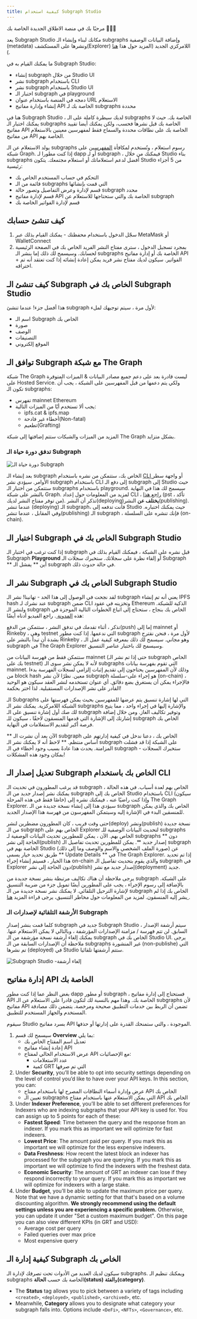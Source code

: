 ```yaml
---
title: كيفية استخدام Subgraph Studio
---
```


مرحبًا بك في منصة الاطلاق الجديدة الخاصة بك 👩🏽‍🚀

يعد Subgraph Studio مكانك لبناء وإنشاء الـ subgraphs وإضافة البيانات الوصفية (metadata) ونشرها على المستكشف(Explorer) اللامركزي الجديد (المزيد حول هذا [ هنا ](/network/explorer)).

ما يمكنك القيام به في Subgraph Studio:

- إنشاء subgraph من خلال Studio UI
- نشر subgraph باستخدام CLI
- نشر subgraph باستخدام Studio UI
- اختبار الـ subgraph في playground
- دمجه في المنصة باستخدام عنوان URL الاستعلام
- إنشاء وإدارة مفاتيح API الخاصة بك لـ subgraphs محددة

هنا في Subgraph Studio ، لديك سيطرة كاملة على الـ subgraphs الخاصة بك. حيث لا يمكنك اختبار الـ subgraphs الخاصة بك قبل نشرها فحسب، ولكن يمكنك أيضا تقييد مفاتيح API الخاصة بك على نطاقات محددة والسماح فقط لمفهرسين معينين بالاستعلام من مفاتيح API الخاصة بهم.

يولد الاستعلام عن الـ subgraphs رسوم استعلام ، وتُستخدم لمكافأة [المفهرسين](/network/indexing) على شبكة Graph. إذا كنت مطورا لـ dapp أو لـ subgraph ، فيمكنك من خلال Studio بناء subgraphs أفضل لدعم استعلاماتك أو استعلام مجتمعك. يتكون Studio من 5 أجزاء رئيسية:

- التحكم في حساب المستخدم الخاص بك
- قائمة من الـ subgraphs التي قمت بإنشائها
- قسم لإدارة وعرض التفاصيل وتصور حالة subgraph محدد
- قسم لإدارة مفاتيح API الخاصة بك والتي ستحتاجها للاستعلام عن subgraph
- قسم لإدارة الفواتير الخاصة بك

## كيف تنشئ حسابك

1. سجّل الدخول باستخدام محفظتك - يمكنك القيام بذلك عبر MetaMask أو WalletConnect
1. بمجرد تسجيل الدخول ، سترى مفتاح النشر الفريد الخاص بك في الصفحة الرئيسية لحسابك. وسيسمح لك ذلك إما بنشر الـ subgraphs الخاصة بك أو إدارة مفاتيح API + الفواتير. سيكون لديك مفتاح نشر فريد يمكن إعادة إنشائه إذا كنت تعتقد أنه تم اختراقه.

## كيف تنشئ الـ Subgraph الخاص بك في Subgraph Studio

هذا أفضل جزء! عندما تنشئ subgraph لأول مرة ، سيتم توجيهك لملء:

- اسم الـ Subgraph الخاص بك
- صورة
- الوصف
- التصنيفات
- الموقع إلكتروني

## توافق الـ Subgraph مع شبكة The Graph

شبكة The Graph ليست قادرة بعد على دعم جميع مصادر البيانات & الميزات المتوفرة على Hosted Service. ولكي يتم دعمها من قبل المفهرسين على الشبكة ، يجب أن تكون الـ subgraphs:

- تفهرس mainnet Ethereum
- يجب ألا تستخدم أيًا من الميزات التالية:
  - ipfs.cat & ipfs.map
  - أخطاء غير فادحة(Non-fatal)
  - تطعيم(Grafting)

المزيد من الميزات والشبكات ستتم إضافتها إلى شبكة The Graph بشكل متزايد.

### تدفق دورة حياة الـ Subgraph

![دورة حياة الـ Subgraph](/img/subgraph-lifecycle.png)

بعد إنشاء الـ subgraph الخاص بك، ستتمكن من نشره باستخدام [ CLI ](https://github.com/graphprotocol/graph-cli) أو واجهة سطر الأوامر. سيؤدي نشر subgraph باستخدام CLI إلى دفع الـ subgraph إلى Studio حيث ستتمكن من اختبار الـ subgraphs باستخدام playground. سيسمح لك هذا في النهاية بالنشر على شبكة Graph. لمزيد من المعلومات حول إعداد CLI ، [ راجع هذا](/developing/defining-a-subgraph#install-the-graph-cli) (pst ، تأكد من توفر مفتاح النشر لديك). تذكر أن النشر(deploying)**يختلف عن** النشر(publishing). عندما تنشر (deploying) الـ subgraph، فأنت تدفعه إلى Studio حيث يمكنك اختباره. وفي المقابل ، عندما تنشر(publishing) الـ subgraph ، فإنك تنشره على السلسلة (on-chain).

## اختبار الـ Subgraph الخاص بك في Subgraph Studio

إذا كنت ترغب في اختبار الـ subgraph قبل نشره على الشبكة ، فيمكنك القيام بذلك في Subgraph **Playground** أو إلقاء نظرة على سجلاتك. ستخبرك سجلات الـ Subgraph ** أين ** يفشل الـ subgraph في حالة حدوث ذلك.

## نشر الـ Subgraph الخاص بك في Subgraph Studio

لقد نجحت في الوصول إلى هذا الحد - تهانينا! نشر الـ subgraph يعني أنه تم إنشاء IPFS hash عند نشرك لـ subgraph ضمن CLI وتخزينه في عقود Ethereum الذكية للشبكة. ولنشر الـ subgraph الخاص بك بنجاح ، ستحتاج إلى اتباع الخطوات التالية الموجزة في هذه [ المدونة ](https://thegraph.com/blog/building-with-subgraph-studio). راجع الفيديو أدناه أيضًا:

<VideoEmbed src="https://www.youtube.com/embed/HfDgC2oNnwo" />

تذكر ، أثناء تقدمك في تدفق النشر ، ستتمكن من الدفع(push) إما إلى mainnet أو Rinkeby ، وهي testnet التي ندعمها. إذا كنت مطور subgraph لأول مرة ، فنحن نقترح بشدة أن تبدأ بالنشر على Rinkeby ، وهو مجاني. سيسمح لك ذلك بمعرفة كيفية عمل الـ subgraph في The Graph Explorer وسيسمح لك باختبار عناصر التنسيق.

ستتمكن فقط من فهرسة البيانات من mainnet (حتى إذا تم نشر الـ subgraph الخاص بك على testnet) لأنه لا يمكن نشر سوى الـ subgraphs التي تقوم بفهرسة بيانات mainnet. وذلك لأن المفهرسين يحتاجون إلى تقديم إثبات إلزامي لسجلات الفهرسة بدءا من block hash معين. نظرًا لأن نشر subgraph هو إجراء على-سلسلة (on-chain) ، فالإجراء يمكن أن يستغرق بضع دقائق. أي عنوان تستخدمه لنشر العقد سيكون هو الوحيد القادر على نشر الإصدارات المستقبلية. لذا اختر بحكمة!

الـ Subgraphs التي لها إشارة تنسيق يتم عرضها للمفهرسين بحيث يمكن فهرستها على الشبكة اللامركزية. يمكنك نشر الـ subgraphs والإشارة إليها في إجراء واحد ، مما يتيح لك صك أول إشارة تنسيق على الـ subgraph وتوفير تكاليف الغاز. ومن خلال إضافة إشارتك إلى الإشارة التي قدمها المنسقون لاحقًا ، سيكون للـ subgraph الخاص بك فرصة أكبر لتقديم الاستعلامات في النهاية.

** الآن بعد أن نشرت الـ subgraph الخاص بك ، دعنا ندخل في كيفية إدارتهم على أساس منتظم. ** لاحظ أنه لا يمكنك نشر الـ subgraph على الشبكة إذا قد فشلت المزامنة. يحدث هذا عادةً بسبب وجود أخطاء في الـ subgraph - ستخبرك السجلات بمكان وجود هذه المشكلات!

## تعديل إصدار الـ Subgraph الخاص بك باستخدام CLI

قد يرغب المطورون في تحديث الـ subgraph الخاص بهم لعدة أسباب. في هذه الحالة ، يمكنك نشر إصدار جديد من الـ subgraph الخاص بك إلى Studio باستخدام CLI (سيكون خاصًا فقط في هذه المرحلة) وإذا كنت راضيًا عنه ، فيمكنك نشره إلى The Graph Explorer. سيؤدي هذا إلى إنشاء نسخة جديدة من الـ subgraph الخاص بك والذي يمكن للمنسقين البدء في الإشارة إليه وسيتمكن المفهرسون من فهرسة هذا الإصدار الجديد.

حتى وقت قريب ، كان المطورون مضطرين لنشر(deploy) ونشر(publish) نسخة جديدة من الـ subgraph الخاص بهم على Explorer لتحديث البيانات الوصفية للـ subgraphs الخاص بهم. الآن ، يمكن للمطورين تحديث البيانات الوصفية لـ subgraphs ** دون الحاجة إلى نشر(publish) إصدار جديد **. يمكن للمطورين تحديث تفاصيل الـ subgraph الخاصة بهم في Studio (صورة الملف الشخصي والاسم والوصف وما إلى ذلك) عن طريق تحديد خيار يسمى ** Update Details ** في The Graph Explorer. إذا تم تحديد هذا الخيار ، فسيتم إنشاء إجراء on-chain والذي يقوم بتحديث تفاصيل الـ subgraph في Explorer دون الحاجة إلى نشر(publish) إصدار جديد مع نشر(deployment) جديد.

يرجى ملاحظة أن هناك تكاليف مرتبطة بنشر نسخة جديدة من subgraph على الشبكة. بالإضافة إلى رسوم الإجراء ، يجب على المطورين أيضًا تمويل جزء من ضريبة التنسيق لإشارة الترحيل التلقائي. لا يمكنك نشر نسخة جديدة من الـ subgraph الخاص بك إذا لم يشر إليه المنسقون. لمزيد من المعلومات حول مخاطر التنسيق، يرجى قراءة المزيد [ هنا ](/network/curating).

### الأرشفة التلقائية لإصدارات الـ Subgraph

كلما قمت بنشر إصدار subgraph جديد في Subgraph Studio ، سيتم أرشفة الإصدار السابق. لن تتم فهرسة / مزامنة الإصدارات المؤرشفة ، وبالتالي لا يمكن الاستعلام عنها. يمكنك إلغاء أرشفة نسخة مؤرشفة من الـ subgraph الخاص بك في Studio UI. يرجى ملاحظة أن الإصدارات السابقة من الـ subgraphs غير المنشورة (non-publishe) التي تم نشرها (deployed) في Studio ستتم أرشفتها تلقائيا.

![Subgraph Studio -إلغاء أرشفة](/img/Unarchive.png)

## إدارة مفاتيح API الخاصة بك

بغض النظر عما إذا كنت مطور dapp أو مطور subgraph ، فستحتاج إلى إدارة مفاتيح API الخاصة بك. وهذا مهم بالنسبة لك لتكون قادرا على الاستعلام عن الـ subgraphs لأن مفاتيح API تضمن أن الربط بين خدمات التطبيق صحيحة ومرخصة. يتضمن ذلك مصادقة المستخدم والجهاز المستخدم للتطبيق.

سيقوم Studio بسرد مفاتيح API الموجودة ، والتي ستمنحك القدرة على إدارتها أو حذفها.

1. سيسمح لك قسم **Overview** بما يلي:
   - تعديل اسم المفتاح الخاص بك
   - إعادة إنشاء مفاتيح API
   - عرض الاستخدام الحالي لمفتاح API مع الإحصائيات:
     - عدد الاستعلامات
     - كمية GRT التي تم صرفها
2. Under **Security**, you’ll be able to opt into security settings depending on the level of control you’d like to have over your API keys. In this section, you can:
   - عرض وإدارة أسماء النطاقات المصرح لها باستخدام مفتاح API الخاص بك
   - تعيين الـ subgraphs التي يمكن الاستعلام عنها باستخدام مفتاح API الخاص بك
3. Under **Indexer Preference**, you’ll be able to set different preferences for Indexers who are indexing subgraphs that your API key is used for. You can assign up to 5 points for each of these:
   - **Fastest Speed**: Time between the query and the response from an indexer. If you mark this as important we will optimize for fast indexers.
   - **Lowest Price**: The amount paid per query. If you mark this as important we will optimize for the less expensive indexers.
   - **Data Freshness**: How recent the latest block an indexer has processed for the subgraph you are querying. If you mark this as important we will optimize to find the indexers with the freshest data.
   - **Economic Security**: The amount of GRT an indexer can lose if they respond incorrectly to your query. If you mark this as important we will optimize for indexers with a large stake.
4. Under **Budget**, you’ll be able to update the maximum price per query. Note that we have a dynamic setting for that that's based on a volume discounting algorithm. **We strongly recommend using the default settings unless you are experiencing a specific problem.** Otherwise, you can update it under "Set a custom maximum budget". On this page you can also view different KPIs (in GRT and USD):
   - Average cost per query
   - Failed queries over max price
   - Most expensive query

## كيفية إدارة الـ Subgraph الخاص بك

سيكون لديك العديد من الأدوات تحت تصرفك لإدارة الـ subgraphs. ويمكنك تنظيم الـ subgraphs الخاصة بك حسب **الحالة(status)** و**الفئة(category)**.

- The **Status** tag allows you to pick between a variety of tags including `<created>`, `<deployed>`, `<published>`, `<archived>`, etc.
- Meanwhile, **Category** allows you to designate what category your subgraph falls into. Options include `<DeFi>`, `<NFTs>`, `<Governance>`, etc.
